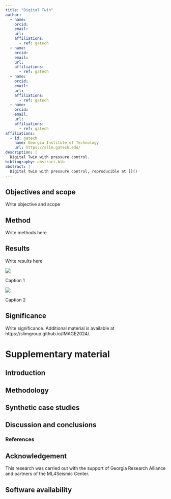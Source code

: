 ```yaml
---
title: "Digital Twin"
author:
  - name: 
    orcid: 
    email: 
    url:
    affiliations:
      - ref: gatech
  - name: 
    orcid: 
    email: 
    url:
    affiliations:
      - ref: gatech
  - name: 
    orcid: 
    email: 
    url: 
    affiliations:
      - ref: gatech
  - name: 
    orcid: 
    email: 
    url: 
    affiliations:
      - ref: gatech
affiliations:
  - id: gatech
    name: Georgia Institute of Technology
    url: https://slim.gatech.edu/
description: | 
  Digital Twin with pressure control.
bibliography: abstract.bib
abstract: |
  Digital twin with pressure control, reproducible at []()
---
```


::: hidden
$$
    \newcommand{\pluseq}{\mathrel{+}=}
$$
:::

## Objectives and scope
Write objective and scope

## Method
Write methods here

## Results
Write results here

::: {#fig-sup }
![](figures/figname1.png)

Caption 1
:::

::: {#fig-unsup }
![](figures/figname2.png)

Caption 2
:::



## Significance
Write significance.
Additional material is available at https://slimgroup.github.io/IMAGE2024/.


# Supplementary material

## Introduction


## Methodology


## Synthetic case studies


## Discussion and conclusions


### References

::: {#refs}
:::

## Acknowledgement {.appendix}

This research was carried out with the support of Georgia Research Alliance and partners of the ML4Seismic Center.


## Software availability {.appendix}

